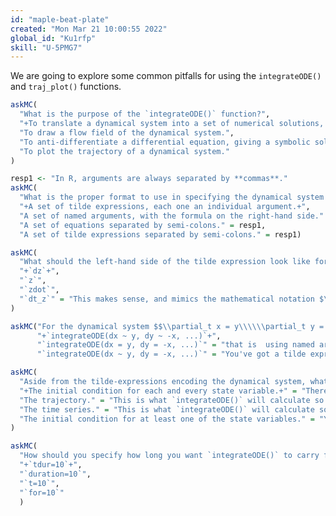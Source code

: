 ```yaml
---
id: "maple-beat-plate"
created: "Mon Mar 21 10:00:55 2022"
global_id: "Ku1rfp"
skill: "U-5PMG7"
---
```




We are going to explore some common pitfalls for using the `integrateODE()` and `traj_plot()` functions.

```r
askMC(
  "What is the purpose of the `integrateODE()` function?",
  "+To translate a dynamical system into a set of numerical solutions, one for each state variable.+",
  "To draw a flow field of the dynamical system.",
  "To anti-differentiate a differential equation, giving a symbolic solution.",
  "To plot the trajectory of a dynamical system."
)
```

```r
resp1 <- "In R, arguments are always separated by **commas**."
askMC(
  "What is the proper format to use in specifying the dynamical system to `integrateODE()`?",
  "+A set of tilde expressions, each one an individual argument.+",
  "A set of named arguments, with the formula on the right-hand side." = "You mean something like `dx = x*(1-x)`? Close, but not right. Replace the `=` by `~`. A **tilde expression** is the appropriate form.",
  "A set of equations separated by semi-colons." = resp1,
  "A set of tilde expressions separated by semi-colons." = resp1)
```
  
```r
askMC(
  "What should the left-hand side of the tilde expression look like for a state variable `z`?",
  "+`dz`+",
  "`z`",
  "`zdot`",
  "`dt_z`" = "This makes sense, and mimics the mathematical notation $\\partial_t z$, but the authors of the software decided to use a shorter form."
)
```

```r
askMC("For the dynamical system $$\\partial_t x = y\\\\\\partial_t y = -x\ ,$$ what should the `integrateODE()` command look like? (Note: we are using `...` as a placeholder for other inputs that will be needed by `integrateODE()`.)",
      "+`integrateODE(dx ~ y, dy ~ -x, ...)`+",
      "`integrateODE(dx = y, dy = -x, ...)`" = "that is  using named arguments, not the tilde expression form.",
      "`integrateODE(dx ~ y, dy = -x, ...)`" = "You've got a tilde expression (correctly) for the first argument, but the second is a named argument rather than a tilde expression. It is easy to make such a mistake.")
```

```r
askMC(
  "Aside from the tilde-expressions encoding the dynamical system, what other information is **absolutely essential** to specify when constructing a numerical solution?",
  "+The initial condition for each and every state variable.+" = "There needs to be a starting point for the trajectory. That choice is up to you.+",
  "The trajectory." = "This is what `integrateODE()` will calculate so long as you use it properly.",
  "The time series." = "This is what `integrateODE()` will calculate so long as you use it properly.",
  "The initial condition for at least one of the state variables." = "You need to give an initial condition for each and every state variable."
)
```

```r
askMC(
  "How should you specify how long you want `integrateODE()` to carry forward the solution in time, say for 10 time units?",
  "+`tdur=10`+",
  "`duration=10`",
  "`t=10`",
  "`for=10`"
  )
```
